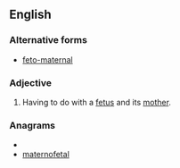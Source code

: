 ==English==
===Alternative forms===
*[[feto-maternal]]
===Adjective===
{{en-adj|-}}
#{{medicine}} Having to do with a [[fetus]] and its [[mother]].

===Anagrams===
* {{alphagram|aaeeflmnortt}}
* [[maternofetal#English|maternofetal]]